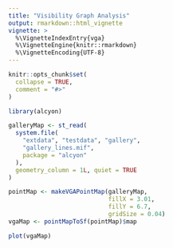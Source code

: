 ```yaml
---
title: "Visibility Graph Analysis"
output: rmarkdown::html_vignette
vignette: >
  %\VignetteIndexEntry{vga}
  %\VignetteEngine{knitr::rmarkdown}
  %\VignetteEncoding{UTF-8}
---
```


```r
knitr::opts_chunk$set(
  collapse = TRUE,
  comment = "#>"
)
```

```r
library(alcyon)
```

```r
galleryMap <- st_read(
  system.file(
    "extdata", "testdata", "gallery",
    "gallery_lines.mif",
    package = "alcyon"
  ),
  geometry_column = 1L, quiet = TRUE
)
```

```r
pointMap <- makeVGAPointMap(galleryMap,
                            fillX = 3.01,
                            fillY = 6.7,
                            gridSize = 0.04)
vgaMap <- pointMapToSf(pointMap)$map

plot(vgaMap)
```

